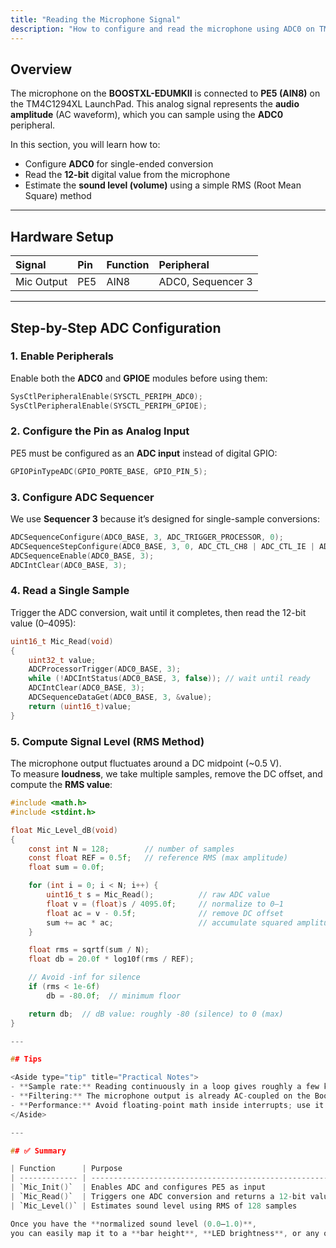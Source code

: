 ```yaml
---
title: "Reading the Microphone Signal"
description: "How to configure and read the microphone using ADC0 on TM4C1294XL."
---
```



## Overview

The microphone on the **BOOSTXL-EDUMKII** is connected to **PE5 (AIN8)** on the TM4C1294XL LaunchPad.
This analog signal represents the **audio amplitude** (AC waveform), which you can sample using the **ADC0** peripheral.

In this section, you will learn how to:

* Configure **ADC0** for single-ended conversion
* Read the **12-bit** digital value from the microphone
* Estimate the **sound level (volume)** using a simple RMS (Root Mean Square) method

---

## Hardware Setup

| Signal     | Pin | Function | Peripheral        |
| :--------- | :-- | :------- | :---------------- |
| Mic Output | PE5 | AIN8     | ADC0, Sequencer 3 |

---

## Step-by-Step ADC Configuration
### 1. Enable Peripherals
Enable both the **ADC0** and **GPIOE** modules before using them:

```c
SysCtlPeripheralEnable(SYSCTL_PERIPH_ADC0);
SysCtlPeripheralEnable(SYSCTL_PERIPH_GPIOE);
```

### 2. Configure the Pin as Analog Input
PE5 must be configured as an **ADC input** instead of digital GPIO:

```c
GPIOPinTypeADC(GPIO_PORTE_BASE, GPIO_PIN_5);
```

### 3. Configure ADC Sequencer
We use **Sequencer 3** because it’s designed for single-sample conversions:

```c
ADCSequenceConfigure(ADC0_BASE, 3, ADC_TRIGGER_PROCESSOR, 0);
ADCSequenceStepConfigure(ADC0_BASE, 3, 0, ADC_CTL_CH8 | ADC_CTL_IE | ADC_CTL_END);
ADCSequenceEnable(ADC0_BASE, 3);
ADCIntClear(ADC0_BASE, 3);
```

### 4. Read a Single Sample
Trigger the ADC conversion, wait until it completes, then read the 12-bit value (0–4095):

```c
uint16_t Mic_Read(void)
{
    uint32_t value;
    ADCProcessorTrigger(ADC0_BASE, 3);
    while (!ADCIntStatus(ADC0_BASE, 3, false)); // wait until ready
    ADCIntClear(ADC0_BASE, 3);
    ADCSequenceDataGet(ADC0_BASE, 3, &value);
    return (uint16_t)value;
}
```

### 5. Compute Signal Level (RMS Method)
The microphone output fluctuates around a DC midpoint (~0.5 V).  
To measure **loudness**, we take multiple samples, remove the DC offset, and compute the **RMS value**:

```c
#include <math.h>
#include <stdint.h>

float Mic_Level_dB(void)
{
    const int N = 128;        // number of samples
    const float REF = 0.5f;   // reference RMS (max amplitude)
    float sum = 0.0f;

    for (int i = 0; i < N; i++) {
        uint16_t s = Mic_Read();          // raw ADC value
        float v = (float)s / 4095.0f;     // normalize to 0–1
        float ac = v - 0.5f;              // remove DC offset
        sum += ac * ac;                   // accumulate squared amplitude
    }

    float rms = sqrtf(sum / N);
    float db = 20.0f * log10f(rms / REF);

    // Avoid -inf for silence
    if (rms < 1e-6f)
        db = -80.0f;  // minimum floor

    return db;  // dB value: roughly -80 (silence) to 0 (max)
}

---

## Tips

<Aside type="tip" title="Practical Notes">
- **Sample rate:** Reading continuously in a loop gives roughly a few kHz sampling rate — enough for average volume detection.  
- **Filtering:** The microphone output is already AC-coupled on the BoosterPack, so DC removal in software (subtracting 0.5) works well.  
- **Performance:** Avoid floating-point math inside interrupts; use it in the main loop or background tasks.
</Aside>

---

## ✅ Summary

| Function      | Purpose                                                |
| ------------- | ------------------------------------------------------ |
| `Mic_Init()`  | Enables ADC and configures PE5 as input                |
| `Mic_Read()`  | Triggers one ADC conversion and returns a 12-bit value |
| `Mic_Level()` | Estimates sound level using RMS of 128 samples         |

Once you have the **normalized sound level (0.0–1.0)**,
you can easily map it to a **bar height**, **LED brightness**, or any other visual feedback in your system.

